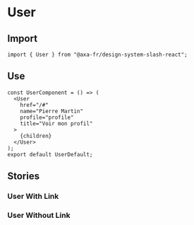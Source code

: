
<Meta of={UserStories} />

# User

## Import

```tsx
import { User } from "@axa-fr/design-system-slash-react";
```

## Use

```tsx
const UserComponent = () => (
  <User
    href="/#"
    name="Pierre Martin"
    profile="profile"
    title="Voir mon profil"
  >
    {children}
  </User>
);
export default UserDefault;
```

## Stories

### User With Link

<Canvas of={UserStories.UserWithLink} />
<Controls of={UserStories.UserWithLink} />

### User Without Link

<Canvas of={UserStories.UserWithoutLink} />
<Controls of={UserStories.UserWithoutLink} />
